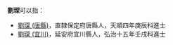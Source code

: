 '''劉琛'''可以指：
* [[劉琛_(唐縣)|劉琛 (唐縣)]]，直隸保定府唐縣人，天順四年庚辰科進士
* [[劉琛_(宜川)|劉琛 (宜川)]]，延安府宜川縣人，弘治十五年壬戌科進士
{{Disambiguation|C|cat=二字刘姓人名消歧义}}